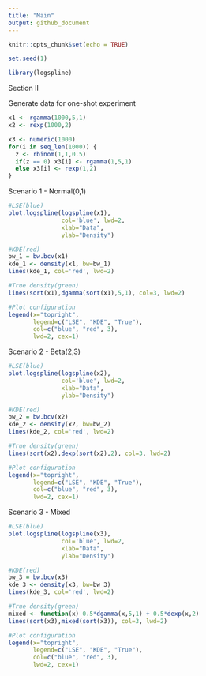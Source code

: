 ---
title: "Main"
output: github_document
---

```{r setup, include=FALSE}
knitr::opts_chunk$set(echo = TRUE)
```

```{r}
set.seed(1)

library(logspline)
```

Section II

Generate data for one-shot experiment
```{r}
x1 <- rgamma(1000,5,1)
x2 <- rexp(1000,2)

x3 <- numeric(1000)
for(i in seq_len(1000)) {
  z <- rbinom(1,1,0.5)
  if(z == 0) x3[i] <- rgamma(1,5,1)
  else x3[i] <- rexp(1,2)
}
```

Scenario 1 - Normal(0,1)
```{r Sc1}
#LSE(blue)
plot.logspline(logspline(x1), 
               col='blue', lwd=2, 
               xlab="Data", 
               ylab="Density")

#KDE(red)
bw_1 = bw.bcv(x1)
kde_1 <- density(x1, bw=bw_1)
lines(kde_1, col='red', lwd=2)

#True density(green)
lines(sort(x1),dgamma(sort(x1),5,1), col=3, lwd=2)

#Plot configuration
legend(x="topright",
       legend=c("LSE", "KDE", "True"),
       col=c("blue", "red", 3), 
       lwd=2, cex=1)
```

Scenario 2 - Beta(2,3)
```{r Sc2}
#LSE(blue)
plot.logspline(logspline(x2), 
               col='blue', lwd=2, 
               xlab="Data", 
               ylab="Density")

#KDE(red)
bw_2 = bw.bcv(x2)
kde_2 <- density(x2, bw=bw_2)
lines(kde_2, col='red', lwd=2)

#True density(green)
lines(sort(x2),dexp(sort(x2),2), col=3, lwd=2)

#Plot configuration
legend(x="topright",
       legend=c("LSE", "KDE", "True"),
       col=c("blue", "red", 3), 
       lwd=2, cex=1)
```

Scenario 3 - Mixed
```{r Sc3}
#LSE(blue)
plot.logspline(logspline(x3), 
               col='blue', lwd=2, 
               xlab="Data", 
               ylab="Density")

#KDE(red)
bw_3 = bw.bcv(x3)
kde_3 <- density(x3, bw=bw_3)
lines(kde_3, col='red', lwd=2)

#True density(green)
mixed <- function(x) 0.5*dgamma(x,5,1) + 0.5*dexp(x,2)
lines(sort(x3),mixed(sort(x3)), col=3, lwd=2)

#Plot configuration
legend(x="topright",
       legend=c("LSE", "KDE", "True"),
       col=c("blue", "red", 3), 
       lwd=2, cex=1)
```